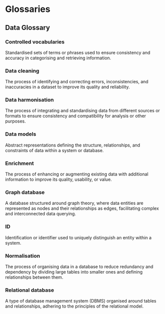 # Glossaries {.unnumbered}

## Data Glossary

### Controlled vocabularies
Standardised sets of terms or phrases used to ensure consistency and accuracy in categorising and retrieving information.
 
### Data cleaning 
The process of identifying and correcting errors, inconsistencies, and inaccuracies in a dataset to improve its quality and reliability.
 
### Data harmonisation 
The process of integrating and standardising data from different sources or formats to ensure consistency and compatibility for analysis or other purposes.
 
### Data models 
Abstract representations defining the structure, relationships, and constraints of data within a system or database.
 
### Enrichment
The process of enhancing or augmenting existing data with additional information to improve its quality, usability, or value.
 
### Graph database 
A database structured around graph theory, where data entities are represented as nodes and their relationships as edges, facilitating complex and interconnected data querying.
 
### ID
Identification or identifier used to uniquely distinguish an entity within a system.
 
### Normalisation 
The process of organising data in a database to reduce redundancy and dependency by dividing large tables into smaller ones and defining relationships between them.
 
### Relational database 
A type of database management system (DBMS) organised around tables and relationships, adhering to the principles of the relational model.